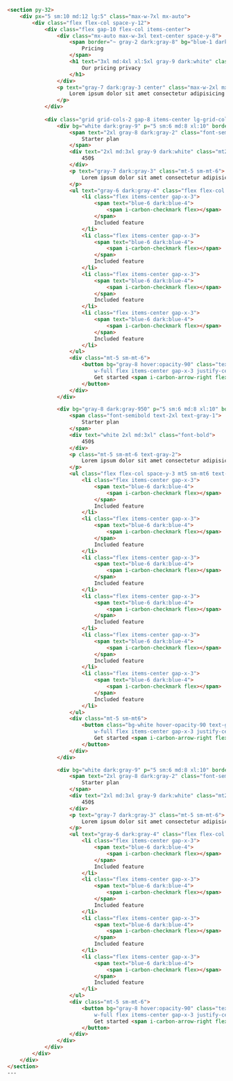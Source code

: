 ---
---

```html
<section py-32>
    <div px="5 sm:10 md:12 lg:5" class="max-w-7xl mx-auto">
        <div class="flex flex-col space-y-12">
            <div class="flex gap-10 flex-col items-center">
                <div class="mx-auto max-w-3xl text-center space-y-8">
                    <span border="~ gray-2 dark:gray-8" bg="blue-1 dark:gray-9" text="blue-6 dark:blue-4" class="px3 py0.5 rd-full">
                        Pricing
                    </span>
                    <h1 text="3xl md:4xl xl:5xl gray-9 dark:white" class="font-bold">
                        Our pricing privacy
                    </h1>
                </div>
                <p text="gray-7 dark:gray-3 center" class="max-w-2xl mx-auto">
                    Lorem ipsum dolor sit amet consectetur adipisicing elit. Illo illum voluptatibus optio quaerat
                </p>
            </div>
            
            <div class="grid grid-cols-2 gap-8 items-center lg-grid-cols-3">
                <div bg="white dark:gray-9" p="5 sm:6 md:8 xl:10" border="~ gray-3 dark:gray-8/80" class="md-hauto flex flex-col rd-3xl">
                    <span text="2xl gray-8 dark:gray-2" class="font-semibold">
                        Starter plan
                    </span>
                    <div text="2xl md:3xl gray-9 dark:white" class="mt2 font-bold">
                        450$
                    </div>
                    <p text="gray-7 dark:gray-3" class="mt-5 sm-mt-6">
                        Lorem ipsum dolor sit amet consectetur adipisicing elit. Illo illum voluptatibus optio
                    </p>
                    <ul text="gray-6 dark:gray-4" class="flex flex-col space-y-3 mt5 sm-mt6">
                        <li class="flex items-center gap-x-3">
                            <span text="blue-6 dark:blue-4">
                                <span i-carbon-checkmark flex></span>                                          
                            </span>
                            Included feature
                        </li>
                        <li class="flex items-center gap-x-3">
                            <span text="blue-6 dark:blue-4">
                                <span i-carbon-checkmark flex></span>                                          
                            </span>
                            Included feature
                        </li>
                        <li class="flex items-center gap-x-3">
                            <span text="blue-6 dark:blue-4">
                                <span i-carbon-checkmark flex></span>                                          
                            </span>
                            Included feature
                        </li>
                        <li class="flex items-center gap-x-3">
                            <span text="blue-6 dark:blue-4">
                                <span i-carbon-checkmark flex></span>                                          
                            </span>
                            Included feature
                        </li>
                    </ul>
                    <div class="mt-5 sm-mt-6">
                        <button bg="gray-8 hover:opacity-90" class="text-white transition-colors ease-leaner h12 rd-full px6
                            w-full flex items-center gap-x-3 justify-center">
                            Get started <span i-carbon-arrow-right flex> </span>
                        </button>
                    </div>
                </div>

                <div bg="gray-8 dark:gray-950" p="5 sm:6 md:8 xl:10" border="~ gray-8 dark:gray-9" class="rd-3xl flex flex-col">
                    <span class="font-semibold text-2xl text-gray-1">
                        Starter plan
                    </span>
                    <div text="white 2xl md:3xl" class="font-bold">
                        450$
                    </div>
                    <p class="mt-5 sm-mt-6 text-gray-2">
                        Lorem ipsum dolor sit amet consectetur adipisicing elit. Illo illum voluptatibus optio
                    </p>
                    <ul class="flex flex-col space-y-3 mt5 sm-mt6 text-gray-3">
                        <li class="flex items-center gap-x-3">
                            <span text="blue-6 dark:blue-4">
                                <span i-carbon-checkmark flex></span>   
                            </span>
                            Included feature
                        </li>
                        <li class="flex items-center gap-x-3">
                            <span text="blue-6 dark:blue-4">
                                <span i-carbon-checkmark flex></span>   
                            </span>
                            Included feature
                        </li>
                        <li class="flex items-center gap-x-3">
                            <span text="blue-6 dark:blue-4">
                                <span i-carbon-checkmark flex></span>   
                            </span>
                            Included feature
                        </li>
                        <li class="flex items-center gap-x-3">
                            <span text="blue-6 dark:blue-4">
                                <span i-carbon-checkmark flex></span>   
                            </span>
                            Included feature
                        </li>
                        <li class="flex items-center gap-x-3">
                            <span text="blue-6 dark:blue-4">
                                <span i-carbon-checkmark flex></span>   
                            </span>
                            Included feature
                        </li>
                        <li class="flex items-center gap-x-3">
                            <span text="blue-6 dark:blue-4">
                                <span i-carbon-checkmark flex></span>   
                            </span>
                            Included feature
                        </li>
                    </ul>
                    <div class="mt-5 sm-mt6">
                        <button class="bg-white hover-opacity-90 text-gray-9 transition-colors ease-leaner h12 rd-full px6
                            w-full flex items-center gap-x-3 justify-center">
                            Get started <span i-carbon-arrow-right flex></span>
                        </button>
                    </div>
                </div>

                <div bg="white dark:gray-9" p="5 sm:6 md:8 xl:10" border="~ gray-3 dark:gray-8/80" class="md-hauto flex flex-col rd-3xl">
                    <span text="2xl gray-8 dark:gray-2" class="font-semibold">
                        Starter plan
                    </span>
                    <div text="2xl md:3xl gray-9 dark:white" class="mt2 font-bold">
                        450$
                    </div>
                    <p text="gray-7 dark:gray-3" class="mt-5 sm-mt-6">
                        Lorem ipsum dolor sit amet consectetur adipisicing elit. Illo illum voluptatibus optio
                    </p>
                    <ul text="gray-6 dark:gray-4" class="flex flex-col space-y-3 mt5 sm-mt6">
                        <li class="flex items-center gap-x-3">
                            <span text="blue-6 dark:blue-4">
                                <span i-carbon-checkmark flex></span>                                          
                            </span>
                            Included feature
                        </li>
                        <li class="flex items-center gap-x-3">
                            <span text="blue-6 dark:blue-4">
                                <span i-carbon-checkmark flex></span>                                          
                            </span>
                            Included feature
                        </li>
                        <li class="flex items-center gap-x-3">
                            <span text="blue-6 dark:blue-4">
                                <span i-carbon-checkmark flex></span>                                          
                            </span>
                            Included feature
                        </li>
                        <li class="flex items-center gap-x-3">
                            <span text="blue-6 dark:blue-4">
                                <span i-carbon-checkmark flex></span>                                          
                            </span>
                            Included feature
                        </li>
                    </ul>
                    <div class="mt-5 sm-mt-6">
                        <button bg="gray-8 hover:opacity-90" class="text-white transition-colors ease-leaner h12 rd-full px6
                            w-full flex items-center gap-x-3 justify-center">
                            Get started <span i-carbon-arrow-right flex> </span>
                        </button>
                    </div>
                </div>
            </div>
        </div>
    </div>
</section>
---